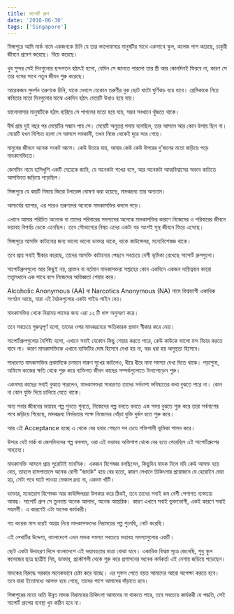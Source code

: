```yaml
---
title: সাপোর্ট গ্রুপ
date: '2018-06-30'
tags: ['Singapore']
---
```


সিঙ্গাপুরে আমি মার্ক নামে একজনকে চিনি যে তার ভালোবাসার মানুষটির সাথে একসাথে স্কুল, কলেজ পাশ করেছে, চাকুরী জীবনে প্রবেশ করেছে। বিয়ে করেছে।

 

খুব সুন্দর সেই দিনগুলোর ছন্দপতন হঠাৎই হলো, যেদিন সে জানতে পারলো তার স্ত্রী আর কোনদিনই ফিরবে না, কারণ সে তার বসের সাথে নতুন জীবন শুরু করেছে।

 

আরেকজন সুদর্শন তরুণকে চিনি, যাকে দেখলে যেকোন তরুণীর বুক ছোট খাটো ঘুর্ণিঝড় বয়ে যাবে। প্রেমিকাকে নিয়ে কবিতার মতো দিনগুলোর মাঝে একদিন হঠাৎ মেয়েটি উধাও হয়ে যায়।

 

ভালোবাসার মানুষটিকে হঠাৎ হারিয়ে সে পাগলের মতো হয়ে যায়, সম্ভব সবখানে খুঁজতে থাকে।

 

দীর্ঘ প্রায় দুই বছর পর মেয়েটির সন্ধান পায় সে। মেয়েটি অনুতপ্ত গলায় বলেছিল, তার আসলে আর কোন উপায় ছিল না। মেয়েটি যখন নিশ্চিত হলো সে আসলে সমকামী, তখন নিজে থেকেই দূরে সরে গেছে।

 

মানুষের জীবনে অনেক সংকট আসে। কেউ উতরে যায়, আবার কেউ কেউ উপরের দু'জনের মতো জড়িয়ে পড়ে মাদকাসক্তিতে।

 

জেসমিন নামে হাসিখুশি একটি মেয়েকে জানি, যে অনেকটা শখের বসে, আর অনেকটা আত্মবিশ্বাসের অভাব কাটাতে আসক্তিতে জড়িয়ে পড়েছিল।

 

সিঙ্গাপুরে যে কয়টি বিষয়ে জিরো টলারেন্স ঘোষণা করা হয়েছে, মাদকদ্রব্য তার অন্যতম।

 

আশ্চর্যের ব্যাপার, এর পরেও তরুণদের অনেকে মাদকাসক্তির কবলে পড়ে।

 

এখানে আমার পরিচিত অনেকে বা তাদের পরিবারের সদস্যদের অনেকে মাদকাসক্তির কারণে নিজেদের ও পরিবারের জীবনে ভয়াবহ বিপর্যয় ডেকে এনেছিল। তবে সৌভাগ্যের বিষয় এদের একটা বড় অংশই সুস্থ জীবনে ফিরে এসেছে।

 

সিঙ্গাপুরে আসক্তি কাটানোর জন্য ভালো ভালো ডাক্তার থাকে, থাকে কাউন্সেলর, মনোবিশেষজ্ঞ থাকে।

 

তবে প্রায় সবাই স্বীকার করেছে, তাদের আসক্তি কাটানোর পেছনে সবচেয়ে বেশী ভূমিকা রেখেছে সাপোর্ট গ্রুপগুলো।

 

সাপোর্টগ্রুপগুলো আর কিছুই নয়, প্রাক্তন বা বর্তমান মাদকাসক্তরা সপ্তাহের কোন একদিনে একজন দায়িত্ববান কারো তত্ত্বাবধানে এক সাথে বসে নিজেদের অভিজ্ঞতা শেয়ার করে।

 

Alcoholic Anonymous (AA) বা Narcotics Anonymous (NA) নামে বিশ্বব্যাপী একাধিক সংগঠন আছে, যারা এই বৈঠকগুলোর একটা গাইড লাইন দেয়।

 

মাদকাসক্তির থেকে নিরাময় লাভের জন্য এরা ১২ টি ধাপ অনুসরণ করে।

 

তবে সবচেয়ে গুরুত্বপূর্ণ হলো, তাদের ওপর মাদকদ্রব্যের ক্ষতিকারক প্রভাব স্বীকার করে নেয়া।

 

সাপোর্টগ্রুপগুলোর বৈশিষ্ট্য হলো, এখানে সবাই যেকোন কিছু শেয়ার করতে পারে, কেউ কাউকে ভালো মন্দ বিচার করতে যাবে না। কারণ মাদকাসক্তিকে এখানে ব্যক্তিটির দোষ হিসেবে দেখা হয় না, বরং ধরা হয় অসুস্থতা হিসেবে।

 

সাধারণত মাদকাসক্তির প্রথমদিকে চনমনে দারুণ সুখের কাটলেও, ধীরে ধীরে নানা সমস্যা দেখা দিতে থাকে। পড়াশুনা, অফিসে কাজের ক্ষতি থেকে শুরু করে ব্যক্তিগত জীবন কাছের সম্পর্কগুলোতে টানাপোড়েন শুরু।

 

একসময় কাছের সবাই বুঝতে পারলেও, মাদকাসক্তরা সাধারণত তাদের সর্বনাশা ভবিষ্যতের কথা বুঝতে পারে না। কোন না কোন যুক্তি দিয়ে চালিয়ে যেতে থাকে।

 

অন্য সবার জীবনের ভয়াবহ গল্প শুনতে শুনতে, নিজেদের গল্প বলতে বলতে এক সময় বুঝতে শুরু করে তারা সর্বনাশের পথে জড়িয়ে গিয়েছে, মাদকদ্রব্য নির্ভরতার পক্ষে নিজেদের খোঁড়া যুক্তি দুর্বল হতে শুরু করে।

 

আর এই Acceptance হচ্ছে এ থেকে বের হবার পেছনে সব চেয়ে শক্তিশালী ভূমিকা পালন করে।

 

উপরে যেই মার্ক বা জেসমিনদের গল্প বললাম, ওরা এই ভয়াবহ অভিশাপ থেকে বের হতে পেরেছিল এই সাপোর্টগ্রুপের সাহায্যে।

 

মাদকাসক্তি আসলে প্রায় পুরোটাই মানসিক। একজন বিশেষজ্ঞ বলছিলেন, কিছুদিন মাদক নিলে যদি কেউ আসক্ত হয়ে যেত, তাহলে হাসপাতালে অনেক রোগী "জাংকি" হয়ে বের হতো, কারণ সেখানে চিকিৎসার প্রয়োজনে যে হেরোইন দেয়া হয়, সেটা পথে ঘাটে পাওয়া ভেজাল দ্রব্য না, একদম খাঁটি।

 

ডাক্তার, মনোরোগ বিশেষজ্ঞ আর কাউন্সিলররা উপকার করে ঠিকই, তবে তাদের সবাই কম বেশী পেশাগত ব্যস্ততায় আবদ্ধ। সাপোর্ট গ্রুপ সে তুলনায় অনেক আলাদা, অনেক আন্তরিক। কারণ এখানে সবাই ভুক্তভোগী, একই কারণে সবাই সহমর্মী। এ কারণেই এটা অনেক কার্যকরী।

 

গত কয়েক মাস ধরেই আগ্রহ নিয়ে মাদকাসক্তদের নিরাময়ের গল্প শুনেছি, নোট করেছি।

 

এই লেখাটির উদ্দেশ্য, বাংলাদেশে এখন মাদক সমস্যা সবচেয়ে ভয়াবহ সমস্যাগুলোর একটি।

 

ছোট একটা উদাহরণ দিলে বাংলাদেশে এই ভয়াবহতার মাত্রা বোঝা যাবে। একাধিক বিশ্বস্ত সূত্রে জেনেছি, শুধু স্কুল কলেজের ছাত্র ছাত্রীই নিয়, ডাক্তার, প্রকৌশলী থেকে শুরু করে প্রশাসনের অনেক কর্মকর্তা এই নেশায় জড়িয়ে পড়েছেন।

 

মাদকের বিরুদ্ধে সরকার অনেকভাবে চেষ্টা করে যাচ্ছে। এর সুফল পেতে হয়ত আমাদের আরো অপেক্ষা করতে হবে। তবে যারা ইতোমধ্যে আসক্ত হয়ে গেছে, তাদের পাশে আমাদের দাঁড়াতে হবে।

 

সিঙ্গাপুরের মতো অতি উন্নত মাদক নিরাময়ের চিকিৎসা আমাদের না থাকতে পারে, তবে সবচেয়ে কার্যকরী যে পদ্ধতি, সেই সাপোর্ট গ্রুপের ব্যবস্থা খুব কঠিন হবে না।